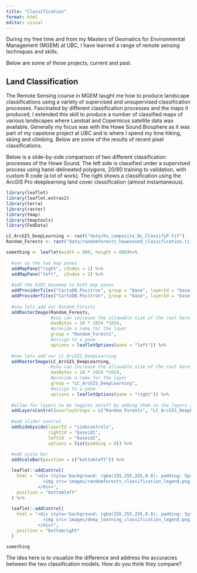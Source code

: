 ```yaml
---
title: "Classification"
format: html
editor: visual
---
```


During my free time and from my Masters of Geomatics for Environmental Management (MGEM) at UBC, I have learned a range of remote sensing techniques and skills.

Below are some of those projects, current and past.

## Land Classification

The Remote Sensing course in MGEM taught me how to produce landscape classifications using a variety of supervised and unsupervised classification processes. Fascinated by different classification processes and the maps it produced, I extended this skill to produce a number of classified maps of various landscapes where Landsat and Copernicus satellite data was available. Generally my focus was with the Howe Sound Biosphere as it was part of my capstone project at UBC and is where I spend my time hiking, skiing and climbing. Below are some of the results of recent pixel classifications.

Below is a slide-by-side comparison of two different classification processes of the Howe Sound. The left side is classified under a supervised process using hand-delineated polygons, 20/80 training to validation, with custom R code (a lot of work). The right shows a classification using the ArcGIS Pro deeplearning land cover classification (almost instantaneous).

```r
library(leaflet)
library(leaflet.extras2)
library(terra)
library(raster)
library(tmap)
library(tmaptools)
library(FedData)

LC_ArcGIS_DeepLearning <- rast("data/hs_composite_DL_ClassifyP.tif")
Random_Forests <- rast("data/randomforests_howesound_classification.tif")

something <- leaflet(width = 600, height = 600)%>%
  
  #set up the two map panes
  addMapPane("right", zIndex = 1) %>%
  addMapPane("left",  zIndex = 2) %>%
  
  #add the ESRI basemap to both map panes
  addProviderTiles("CartoDB.Positron", group = "base", layerId = "baseid1", options = pathOptions(pane = "right")) %>%
  addProviderTiles("CartoDB.Positron", group = "base", layerId = "baseid2", options = pathOptions(pane = "left")) %>%
  
  #now lets add our Random_Forests
  addRasterImage(Random_Forests, 
                 #you can increase the allowable size of the rast here
                 maxBytes = 10 * 1024 *1024,
                 #provide a name for the layer
                 group = "Random_Forests",
                 #assign to a pane
                 options = leafletOptions(pane = "left")) %>%
  
  #now lets add our LC_ArcGIS_DeepLearning
  addRasterImage(LC_ArcGIS_DeepLearning, 
                 #you can increase the allowable size of the rast here
                 maxBytes = 10 * 1024 *1024,
                 #provide a name for the layer
                 group = "LC_ArcGIS_DeepLearning",
                 #assign to a pane
                 options = leafletOptions(pane = "right")) %>%
  
  #allow for layers to be toggles on/off by adding them to the layers control
  addLayersControl(overlayGroups = c("Random_Forests", "LC_ArcGIS_DeepLearning")) %>%
  
  #add slider control
  addSidebyside(layerId = "sidecontrols",
                rightId = "baseid1",
                leftId  = "baseid2",
                options = list(padding = 0)) %>%
  
  #add scale bar
  addScaleBar(position = c("bottomleft")) %>% 

  leaflet::addControl(
    html = "<div style='background: rgba(255,255,255,0.8); padding: 5px;'>
              <img src='images/randomforests_classification_legend.png' style='width:150px;'>
            </div>",
    position = "bottomleft"
  ) %>%
    
  leaflet::addControl(
    html = "<div style='background: rgba(255,255,255,0.8); padding: 5px;'>
              <img src='images/deep_learning_classification_legend.png' style='width:150px;'>
            </div>",
    position = "bottomright"
  )

something
```

The idea here is to visualize the difference and address the accuracies between the two classification models. How do you think they compare?
